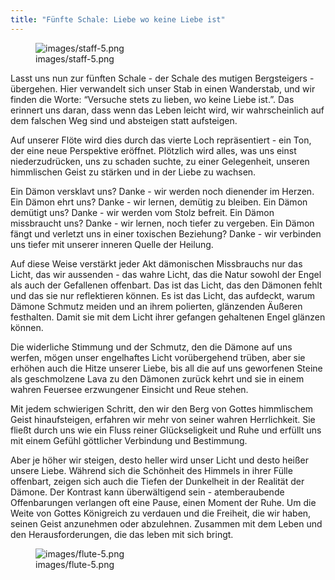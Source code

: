 ```yaml
---
title: "Fünfte Schale: Liebe wo keine Liebe ist"
---
```


![images/staff-5.png](images/staff-5.png)

Lasst uns nun zur fünften Schale - der Schale des mutigen Bergsteigers - übergehen. Hier verwandelt sich unser Stab in einen Wanderstab, und wir finden die Worte: "Versuche stets zu lieben, wo keine Liebe ist.". Das erinnert uns daran, dass wenn das Leben leicht wird, wir wahrscheinlich auf dem falschen Weg sind und absteigen statt aufsteigen.

Auf unserer Flöte wird dies durch das vierte Loch repräsentiert - ein Ton, der eine neue Perspektive eröffnet. Plötzlich wird alles, was uns einst niederzudrücken, uns zu schaden suchte, zu einer Gelegenheit, unseren himmlischen Geist zu stärken und in der Liebe zu wachsen.

Ein Dämon versklavt uns? Danke - wir werden noch dienender im Herzen.
Ein Dämon ehrt uns? Danke - wir lernen, demütig zu bleiben.
Ein Dämon demütigt uns? Danke - wir werden vom Stolz befreit.
Ein Dämon missbraucht uns? Danke - wir lernen, noch tiefer zu vergeben.
Ein Dämon fängt und verletzt uns in einer toxischen Beziehung? Danke - wir verbinden uns tiefer mit unserer inneren Quelle der Heilung.

Auf diese Weise verstärkt jeder Akt dämonischen Missbrauchs nur das Licht, das wir aussenden - das wahre Licht, das die Natur sowohl der Engel als auch der Gefallenen offenbart. Das ist das Licht, das den Dämonen fehlt und das sie nur reflektieren können. Es ist das Licht, das aufdeckt, warum Dämone Schmutz meiden und an ihrem polierten, glänzenden Äußeren festhalten. Damit sie mit dem Licht ihrer gefangen gehaltenen Engel glänzen können.

Die widerliche Stimmung und der Schmutz, den die Dämone auf uns werfen, mögen unser engelhaftes Licht vorübergehend trüben, aber sie erhöhen auch die Hitze unserer Liebe, bis all die auf uns geworfenen Steine als geschmolzene Lava zu den Dämonen zurück kehrt und sie in einem wahren Feuersee erzwungener Einsicht und Reue stehen.

Mit jedem schwierigen Schritt, den wir den Berg von Gottes himmlischem Geist hinaufsteigen, erfahren wir mehr von seiner wahren Herrlichkeit. Sie fließt durch uns wie ein Fluss reiner Glückseligkeit und Ruhe und erfüllt uns mit einem Gefühl göttlicher Verbindung und Bestimmung.

Aber je höher wir steigen, desto heller wird unser Licht und desto heißer unsere Liebe. Während sich die Schönheit des Himmels in ihrer Fülle offenbart, zeigen sich auch die Tiefen der Dunkelheit in der Realität der Dämone. Der Kontrast kann überwältigend sein - atemberaubende Offenbarungen verlangen oft eine Pause, einen Moment der Ruhe. Um die Weite von Gottes Königreich zu verdauen und die Freiheit, die wir haben, seinen Geist anzunehmen oder abzulehnen. Zusammen mit dem Leben und den Herausforderungen, die das leben mit sich bringt.

![images/flute-5.png](images/flute-5.png)
